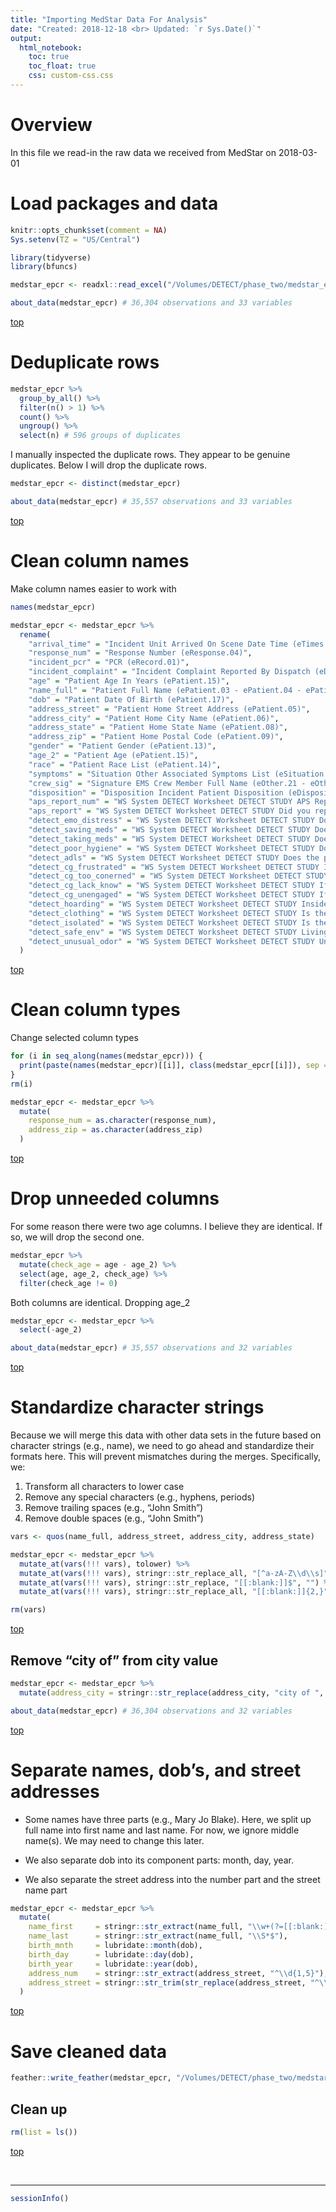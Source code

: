 ```yaml
---
title: "Importing MedStar Data For Analysis"
date: "Created: 2018-12-18 <br> Updated: `r Sys.Date()`"
output: 
  html_notebook:
    toc: true
    toc_float: true
    css: custom-css.css
---
```


# Overview

In this file we read-in the raw data we received from MedStar on 2018-03-01


# Load packages and data {#load}

```r
knitr::opts_chunk$set(comment = NA)
Sys.setenv(TZ = "US/Central")
```

```r
library(tidyverse)
library(bfuncs)
```

```r
medstar_epcr <- readxl::read_excel("/Volumes/DETECT/phase_two/medstar_epcr.xlsx")
```

```r
about_data(medstar_epcr) # 36,304 observations and 33 variables
```

[top](#top)










# Deduplicate rows

```r
medstar_epcr %>% 
  group_by_all() %>% 
  filter(n() > 1) %>% 
  count() %>% 
  ungroup() %>% 
  select(n) # 596 groups of duplicates
```

I manually inspected the duplicate rows. They appear to be genuine duplicates. Below I will drop the duplicate rows.

```r
medstar_epcr <- distinct(medstar_epcr)
```

```r
about_data(medstar_epcr) # 35,557 observations and 33 variables
```

[top](#top)










# Clean column names

Make column names easier to work with

```r
names(medstar_epcr)
```

```r
medstar_epcr <- medstar_epcr %>% 
  rename(
    "arrival_time" = "Incident Unit Arrived On Scene Date Time (eTimes.06)",
    "response_num" = "Response Number (eResponse.04)",
    "incident_pcr" = "PCR (eRecord.01)",
    "incident_complaint" = "Incident Complaint Reported By Dispatch (eDispatch.01)",
    "age" = "Patient Age In Years (ePatient.15)",
    "name_full" = "Patient Full Name (ePatient.03 - ePatient.04 - ePatient.02)",
    "dob" = "Patient Date Of Birth (ePatient.17)",
    "address_street" = "Patient Home Street Address (ePatient.05)",
    "address_city" = "Patient Home City Name (ePatient.06)",
    "address_state" = "Patient Home State Name (ePatient.08)",
    "address_zip" = "Patient Home Postal Code (ePatient.09)",
    "gender" = "Patient Gender (ePatient.13)",
    "age_2" = "Patient Age (ePatient.15)",
    "race" = "Patient Race List (ePatient.14)",
    "symptoms" = "Situation Other Associated Symptoms List (eSituation.10)",
    "crew_sig" = "Signature EMS Crew Member Full Name (eOther.21 - eOther.20)",
    "disposition" = "Disposition Incident Patient Disposition (eDisposition.12)",
    "aps_report_num" = "WS System DETECT Worksheet DETECT STUDY APS Report Number:",
    "aps_report" = "WS System DETECT Worksheet DETECT STUDY Did you report elder abuse / neglect to APS?",
    "detect_emo_distress" = "WS System DETECT Worksheet DETECT STUDY Does the older adult appear depressed, anxious, or emotionally distressed for reasons other than their immediate medical condition",
    "detect_saving_meds" = "WS System DETECT Worksheet DETECT STUDY Does the older adult appear to be hoarding / saving old medications",
    "detect_taking_meds" = "WS System DETECT Worksheet DETECT STUDY Does the older adult have difficulties taking their prescribed medications as directed",
    "detect_poor_hygiene" = "WS System DETECT Worksheet DETECT STUDY Does the older adult have poor personal hygiene (including soiled in urine or feces)",
    "detect_adls" = "WS System DETECT Worksheet DETECT STUDY Does the patient / older adult have unmet needs for assistance with eating, toileting, transferring, dressing, or bathing",
    "detect_cg_frustrated" = "WS System DETECT Worksheet DETECT STUDY If caregiver(s) present, they appear frustrated, tired, angry, or burdened by the patient / older adult",
    "detect_cg_too_conerned" = "WS System DETECT Worksheet DETECT STUDY If caregiver(s) present, they appear overly concerned (e.g., anxious, hovering)",
    "detect_cg_lack_know" = "WS System DETECT Worksheet DETECT STUDY If caregiver(s) present, they appear to lack knowledge of the patient / older adultís medical needs",
    "detect_cg_unengaged" = "WS System DETECT Worksheet DETECT STUDY If caregiver(s) present, they appear unengaged and inattentive in caring for the patient / older adult",
    "detect_hoarding" = "WS System DETECT Worksheet DETECT STUDY Inside of home is in extreme disarray / hoarding",
    "detect_clothing" = "WS System DETECT Worksheet DETECT STUDY Is the older adult inadequately clothed or wearing dirty, torn, or soiled clothing",
    "detect_isolated" = "WS System DETECT Worksheet DETECT STUDY Is the older adult isolated in the home",
    "detect_safe_env" = "WS System DETECT Worksheet DETECT STUDY Living environment poses a health or safety concern (e.g., fire hazard, insect or rodent infestation, urine or feces present)",
    "detect_unusual_odor" = "WS System DETECT Worksheet DETECT STUDY Unusual odor (e.g., urine, feces)"
  )
```

[top](#top)










# Clean column types

Change selected column types

```r
for (i in seq_along(names(medstar_epcr))) {
  print(paste(names(medstar_epcr)[[i]], class(medstar_epcr[[i]]), sep = " = "))
}
rm(i)
```


```r
medstar_epcr <- medstar_epcr %>% 
  mutate(
    response_num = as.character(response_num),
    address_zip = as.character(address_zip)
  )
```

[top](#top)










# Drop unneeded columns

For some reason there were two age columns. I believe they are identical. If so, we will drop the second one.

```r
medstar_epcr %>% 
  mutate(check_age = age - age_2) %>% 
  select(age, age_2, check_age) %>% 
  filter(check_age != 0)
```

Both columns are identical. Dropping age_2

```r
medstar_epcr <- medstar_epcr %>% 
  select(-age_2)
```

```r
about_data(medstar_epcr) # 35,557 observations and 32 variables
```

[top](#top)










# Standardize character strings

Because we will merge this data with other data sets in the future based on character strings (e.g., name), we need to go ahead and standardize their formats here. This will prevent mismatches during the merges. Specifically, we:

1. Transform all characters to lower case   
2. Remove any special characters (e.g., hyphens, periods)   
3. Remove trailing spaces (e.g., "John Smith ")   
4. Remove double spaces (e.g., "John  Smith")   

```r
vars <- quos(name_full, address_street, address_city, address_state)

medstar_epcr <- medstar_epcr %>% 
  mutate_at(vars(!!! vars), tolower) %>% 
  mutate_at(vars(!!! vars), stringr::str_replace_all, "[^a-zA-Z\\d\\s]", " ") %>%
  mutate_at(vars(!!! vars), stringr::str_replace, "[[:blank:]]$", "") %>% 
  mutate_at(vars(!!! vars), stringr::str_replace_all, "[[:blank:]]{2,}", " ")

rm(vars)
```

[top](#top)










## Remove "city of" from city value 

```r
medstar_epcr <- medstar_epcr %>% 
  mutate(address_city = stringr::str_replace(address_city, "city of ", ""))
```

```r
about_data(medstar_epcr) # 36,304 observations and 32 variables
```

[top](#top)










# Separate names, dob's, and street addresses

* Some names have three parts (e.g., Mary Jo Blake). Here, we split up full name into first name and last name. For now, we ignore middle name(s). We may need to change this later.

* We also separate dob into its component parts: month, day, year.

* We also separate the street address into the number part and the street name part

```r
medstar_epcr <- medstar_epcr %>%
  mutate(
    name_first     = stringr::str_extract(name_full, "\\w+(?=[[:blank:]])"),
    name_last      = stringr::str_extract(name_full, "\\S*$"),
    birth_mnth     = lubridate::month(dob),
    birth_day      = lubridate::day(dob),
    birth_year     = lubridate::year(dob),
    address_num    = stringr::str_extract(address_street, "^\\d{1,5}"),
    address_street = stringr::str_trim(str_replace(address_street, "^\\d{1,5}", ""))
  )
```

[top](#top)










# Save cleaned data

```r
feather::write_feather(medstar_epcr, "/Volumes/DETECT/phase_two/medstar_epcr.feather")
```


## Clean up 

```r
rm(list = ls())
```

[top](#top)

&nbsp;

-------------------------------------------------------------------------------

```r
sessionInfo()
```
